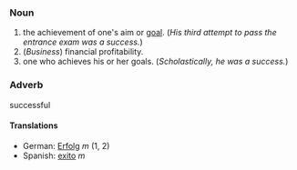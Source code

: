 ===Noun===

# the achievement of one's aim or [[goal]]. (''His third attempt to pass the entrance exam was a success.'')
# (''Business'') financial profitability.
# one who achieves his or her goals. (''Scholastically, he was a success.'')

===Adverb===
successful

====Translations====
*German: [[Erfolg]] ''m'' (1, 2)
*Spanish: [[exito]] ''m''